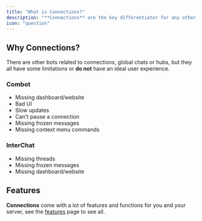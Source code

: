 ```yaml
---
title: "What is Connections?"
description: "**Connections** are the key differentiator for any other chat bot or bot looking to improve your server experience in any other way. It's a fun and safe way to chat between servers, without having to leave the server you're chatting on; Just chat on a channel with some connection and be happy."
icon: "question"
---
```

## Why Connections?

There are other bots related to connections, global chats or hubs, but they all have some limitations or **do not** have an ideal user experience.

### Combot

- Missing dashboard/website
- Bad UI
- Slow updates
- Can't pause a connection
- Missing frozen messages
- Missing context menu commands

### InterChat

- Missing threads
- Missing frozen messages
- Missing dashboard/website

## Features

**Connections** come with a lot of features and functions for you and your server, see the [features](/home/features) page to see all.
